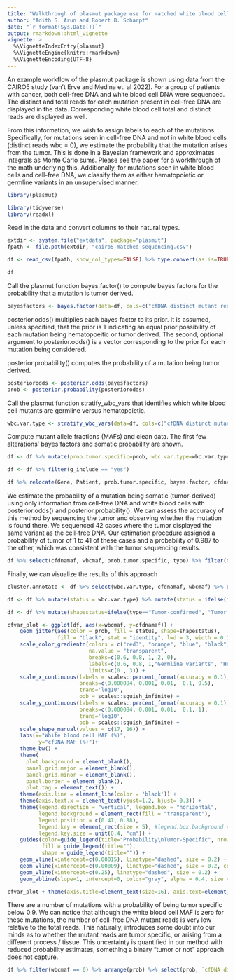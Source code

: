 ```yaml
---
title: "Walkthrough of plasmut package use for matched white blood cell and cell-free DNA mutants sequenced"
author: "Adith S. Arun and Robert B. Scharpf"
date: "`r format(Sys.Date())`"
output: rmarkdown::html_vignette
vignette: >
  %\VignetteIndexEntry{plasmut}
  %\VignetteEngine{knitr::rmarkdown}
  %\VignetteEncoding{UTF-8}
---
```

An example workflow of the plasmut package is shown using data from the CAIRO5 study (van't Erve and Medina et. al 2022). For a group of patients with cancer, both cell-free DNA and white blood cell DNA were sequenced. The distinct and total reads for each mutation present in cell-free DNA are displayed in the data. Corresponding white blood cell total and distinct reads are displayed as well. 

From this information, we wish to assign labels to each of the mutations. Specifically, for mutations seen in cell-free DNA and not in white blood cells (distinct reads wbc = 0), we estimate the probability that the mutation arises from the tumor. This is done in a Bayesian framework and approximates integrals as Monte Carlo sums. Please see the paper for a workthrough of the math underlying this. Additionally, for mutations seen in white blood cells and cell-free DNA, we classify them as either hematopoietic or germline variants in an unsupervised manner.

```r
library(plasmut)

library(tidyverse)
library(readxl)
```

Read in the data and convert columns to their natural types. 
```r
extdir <- system.file("extdata", package="plasmut")
fpath <- file.path(extdir, "cairo5-matched-sequencing.csv")

df <- read_csv(fpath, show_col_types=FALSE) %>% type.convert(as.is=TRUE)

df
```

Call the plasmut function bayes.factor() to compute bayes factors for the probability that a mutation is tumor derived. 
```r
bayesfactors <- bayes.factor(data=df, cols=c("cfDNA distinct mutant reads","cfDNA distinct reads","wbc distinct mutant reads","wbc distinct reads")) 
```

posterior.odds() multiplies each bayes factor to its prior. It is assumed, unless specified, that the prior is 1 indicating an equal prior possibility of each mutation being hematopoeitic or tumor derived. The second, optional argument to posterior.odds() is a vector corresponding to the prior for each mutation being considered. 

posterior.probability() computes the probability of a mutation being tumor derived. 
```r
posteriorodds <- posterior.odds(bayesfactors)
prob <- posterior.probability(posteriorodds)
```


Call the plasmut function stratify_wbc_vars that identifies which white blood cell mutants are germline versus hematopoietic. 
```r
wbc.var.type <- stratify_wbc_vars(data=df, cols=c("cfDNA distinct mutant reads","cfDNA distinct reads","wbc distinct mutant reads","wbc distinct reads"))
```

Compute mutant allele fractions (MAFs) and clean data. The first few alterations' bayes factors and somatic probability are shown. 

```r
df <- df %>% mutate(prob.tumor.specific=prob, wbc.var.type=wbc.var.type, bayes.factor=bayesfactors) %>% mutate(wbcmaf=`wbc distinct mutant reads`/`wbc distinct reads`, cfdnamaf=`cfDNA distinct mutant reads`/`cfDNA distinct reads`) %>% mutate(cfdnamaf=ifelse(is.nan(cfdnamaf), 0, cfdnamaf))

df <- df %>% filter(g_include == "yes")

df %>% relocate(Gene, Patient, prob.tumor.specific, bayes.factor, cfdnamaf, wbcmaf) %>% head()
```

We estimate the probability of a mutation being somatic (tumor-derived) using only information from cell-free DNA and white blood cells with posterior.odds() and posterior.probability(). We can assess the accuracy of this method by sequencing the tumor and observing whether the mutation is found there. We sequenced 42 cases where the tumor displayed the same variant as the cell-free DNA. Our estimation procedure assigned a probability of tumor of 1 to 41 of these cases and a probability of 0.987 to the other, which was consistent with the tumor sequencing results. 

```r
df %>% select(cfdnamaf, wbcmaf, prob.tumor.specific, type) %>% filter(type=="Tumor-confirmed") %>% mutate(prob.tumor.specific = round(prob.tumor.specific, 3)) %>% group_by(prob.tumor.specific) %>% summarize(category=unique(type), n=n())
```

Finally, we can visualize the results of this approach
```r
cluster.annotate <- df %>% select(wbc.var.type, cfdnamaf, wbcmaf) %>% group_by(wbc.var.type) %>% summarize(wbclevel=mean(wbcmaf)) %>% arrange(desc(wbclevel)) %>% filter(!is.na(wbc.var.type))

df <- df %>% mutate(status = wbc.var.type) %>% mutate(status = ifelse(is.na(status), "Likely tumor-specific", wbc.var.type)) %>% mutate(status = ifelse(status==cluster.annotate$wbc.var.type[1], "Germline variants", status)) %>% mutate(status = ifelse(status==cluster.annotate$wbc.var.type[2], "Hematopoietic variants", status)) %>% mutate(prob=status) %>% mutate(prob=ifelse(status=="Likely tumor-specific", prob.tumor.specific, prob)) %>% mutate(prob=ifelse(status=="Germline variants", 2, prob), prob=ifelse(status=="Hematopoietic variants", 0, prob)) %>% mutate(prob=as.numeric(prob))

df <- df %>% mutate(shapestatus=ifelse(type=="Tumor-confirmed", "Tumor confirmed", "Tumor not sequenced"))

cfvar_plot <- ggplot(df, aes(x=wbcmaf, y=cfdnamaf)) +
    geom_jitter(aes(color = prob, fill = status, shape=shapestatus),
                fill = "black", stat = "identity", lwd = 3, width = 0.1, alpha = 0.7) +
    scale_color_gradientn(colors = c("red3", "orange", "blue", "black", "black", "orange"), 
                          na.value = "transparent",
                          breaks=c(0.6, 0.8, 1, 2, 0),
                          labels=c(0.6, 0.8, 1,"Germline variants", "Hematopoietic variants"),
                          limits=c(0 , 3)) +
    scale_x_continuous(labels = scales::percent_format(accuracy = 0.1),
                       breaks=c(0.000084, 0.001, 0.01,  0.1, 0.5),
                       trans='log10',
                       oob = scales::squish_infinite) +
    scale_y_continuous(labels = scales::percent_format(accuracy = 0.1),
                       breaks=c(0.000084, 0.001, 0.01,  0.1, 1),
                       trans='log10',
                       oob = scales::squish_infinite) +
    scale_shape_manual(values = c(17, 16)) + 
    labs(x="White blood cell MAF (%)",
          y="cfDNA MAF (%)")+
    theme_bw() + 
    theme(
      plot.background = element_blank(),
      panel.grid.major = element_blank(),
      panel.grid.minor = element_blank(),
      panel.border = element_blank(),
      plot.tag = element_text()) +
    theme(axis.line = element_line(color = 'black')) +
    theme(axis.text.x = element_text(vjust=1.2, hjust= 0.3)) +
    theme(legend.direction = "vertical", legend.box = "horizontal",
          legend.background = element_rect(fill = "transparent"),
          legend.position = c(0.47, 0.88),
          legend.key = element_rect(size = 5), #legend.box.background = element_rect(colour = "black"),
          legend.key.size = unit(0.4, "cm")) +
    guides(color=guide_legend(title="Probability\nTumor-Specific", nrow = 3),
           fill = guide_legend(title=""),
           shape = guide_legend(title="")) +
    geom_vline(xintercept=c(0.00015), linetype="dashed", size = 0.2) +
    geom_vline(xintercept=c(0.00009), linetype="dashed", size = 0.2, color = NA) +
    geom_vline(xintercept=c(0.25), linetype="dashed", size = 0.2) +
    geom_abline(slope=1, intercept=0, color="gray", alpha = 0.4, size = 0.4)

cfvar_plot + theme(axis.title=element_text(size=16), axis.text=element_text(size=13), legend.text=element_text(size=12), legend.title=element_text(size=14))
```
There are a number of mutations with a probability of being tumor specific below 0.9. We can notice that although the white blood cell MAF is zero for these mutations, the number of cell-free DNA mutant reads is very low relative to the total reads. This naturally, introduces some doubt into our minds as to whether the mutant reads are tumor specific, or arising from a different process / tissue. This uncertainty is quantified in our method with reduced probability estimates, something a binary "tumor or not" approach does not capture. 
```r
df %>% filter(wbcmaf == 0) %>% arrange(prob) %>% select(prob, `cfDNA distinct mutant reads`, `cfDNA distinct reads`, `wbc distinct mutant reads`, `wbc distinct reads`, type, Gene, Patient) %>% slice(1:10)
```



